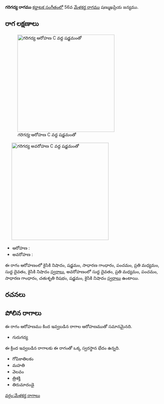 {{Infobox ragam
	| name          	= గరిగద్య
	| synonym	    	= 
	| mela          	= 
	| chakra        	= 
	| janaka        	= 
	| type          	= షడవ-సంపూర్ణ
	| arohanam      	= {{svaraC|N2|S|G2|P|M2|D1|N2}} 
	| avarohanam    	= {{svaraC|D1|M2|P|G2|R2|S|N2}}
	| jeeva         	=
	| chhaya        	=
	| nyasa         	=
	| vishesha      	= 
	| equivalent  		= 
}}
{{కర్ణాటక సంగీత రాగాలు}}
'''గరిగద్య రాగము''' [[కర్ణాటక సంగీతం]]లో 56వ [[మేళకర్త రాగము]] షణ్ముఖప్రియ జన్యము. 


==రాగ లక్షణాలు==
[[Image:garigadya_ar_kb2wiki.png|thumb|right|316px|''గరిగద్య'' ఆరోహణ C వద్ద షడ్జమంతో]]
	[[Image:garigadya_av_kb2wiki.png|thumb|right|316px|''గరిగద్య'' అవరోహణ C వద్ద షడ్జమంతో]]

* ఆరోహణ : {{svaraC|N2|S|G2|P|M2|D1|N2}} 
* అవరోహణ : {{svaraC|D1|M2|P|G2|R2|S|N2}}

ఈ రాగం ఆరోహణంలో కైసికి నిషాదం, షడ్జమం, సాధారణ  గాంధారం, పంచమం, ప్రతి మధ్యమం, సుద్ద దైవతం, కైసికి నిషాదం [[స్వరాలు]], అవరోహణంలో సుద్ద దైవతం, ప్రతి మధ్యమం, పంచమం, సాధారణ  గాంధారం, చతుశృతి రిషభం, షడ్జమం, కైసికి నిషాదం [[స్వరాలు]] ఉంటాయి.

==రచనలు==



==పోలిన రాగాలు==
ఈ రాగం ఆరోహణము కింద ఇవ్వబడిన రాగాల ఆరోహణముతో సమానమైనది.
* గురుగద్య

ఈ క్రింద ఇవ్వబడిన రాగాలకు ఈ రాగంతో ఒక్క స్వరస్థాన భేదం ఉన్నది.
* గోపికాతిలకం
* మహతి
* వెలవం
* త్రిశక్తి
* తిరుమాదండై



[[వర్గం:మేళకర్త రాగాలు]]